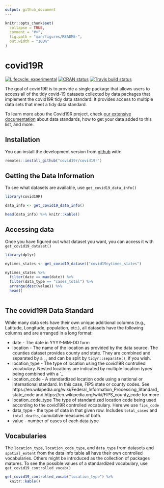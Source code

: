 ```yaml
---
output: github_document
---
```


<!-- README.md is generated from README.Rmd. Please edit that file -->

```r
knitr::opts_chunk$set(
  collapse = TRUE,
  comment = "#>",
  fig.path = "man/figures/README-",
  out.width = "100%"
)
```

# covid19R

<!-- badges: start -->
[![Lifecycle: experimental](https://img.shields.io/badge/lifecycle-experimental-orange.svg)](https://www.tidyverse.org/lifecycle/#experimental)
[![CRAN status](https://www.r-pkg.org/badges/version/covid19R)](https://CRAN.R-project.org/package=covid19R)
[![Travis build status](https://travis-ci.org/Covid19R/covid19R.svg?branch=master)](https://travis-ci.org/Covid19R/covid19R)
<!-- badges: end -->

The goal of covid19R is to provide a single package that allows users to access all of the tidy covid-19 datasets collected by data packages that implement the covid19R tidy data standard. It provides access to multiple data sets that meet a tidy data standard.

To learn more abou the Covid19R project, check [our extensive documentation](https://covid19r.github.io/documentation) about data standards, how to get your data added to this list, and more.

## Installation

<!--
You can install the released version of covid19R from [CRAN](https://CRAN.R-project.org) with:

``` r
install.packages("covid19R")
```

-->

You can install the development version from [github](http://github.com/) with:

``` r
remotes::install_github("covid19r/covid19r")
```

## Getting the Data Information

To see what datasets are available, use `get_covid19_data_info()`

```r
library(covid19R)

data_info <- get_covid19_data_info()

head(data_info) %>% knitr::kable()

```

## Accessing data

Once you have figured out what dataset you want, you can access it with `get_covid19_dataset()`

```r
library(dplyr)

nytimes_states <- get_covid19_dataset("covid19nytimes_states")

nytimes_states %>%
  filter(date == max(date)) %>%
  filter(data_type == "cases_total") %>%
  arrange(desc(value)) %>%
  head()
  
```

## The covid19R Data Standard

While many data sets have their own unique additional columns (e.g., Latitude, Longitude, population, etc.), all datasets have the following columns and are arranged in a long format:

* date - The date in YYYY-MM-DD form
* location - The name of the location as provided by the data source. The counties dataset provides county and state. They are combined and separated by a `,`, and can be split by `tidyr::separate()`, if you wish.
* location_type - The type of location using the covid19R controlled vocabulary. Nested locations are indicated by multiple location types being combined with a `_
* location_code - A standardized location code using a national or international standard. In this case, FIPS state or county codes. See https://en.wikipedia.org/wiki/Federal_Information_Processing_Standard_state_code and https://en.wikipedia.org/wiki/FIPS_county_code for more
* location_code_type The type of standardized location code being used according to the covid19R controlled vocabulary. Here we use `fips_code`
* data_type - the type of data in that given row. Includes `total_cases` and `total_deaths`, cumulative measures of both.
* value - number of cases of each data type


## Vocabularies

The `location_type`, `location_code_type`, and `data_type` from datasets and `spatial_extent` from the data info table all have their own controlled vocabularies. Others might be introduced as the collection of packages matures. To see the possible values of a standardized vocabulary, use `get_covid19_controlled_vocab()`

```r
get_covid19_controlled_vocab("location_type") %>%
  knitr::kable()
```

